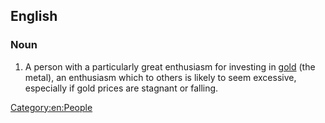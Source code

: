 {{wikipedia}}
==English==

===Noun===
{{en-noun|head=[[gold]] [[bug]]}}
# {{finance}} A person with a particularly great enthusiasm for investing in [[gold]] (the metal), an enthusiasm which to others is likely to seem excessive, especially if gold prices are stagnant or falling.
[[Category:en:People]]